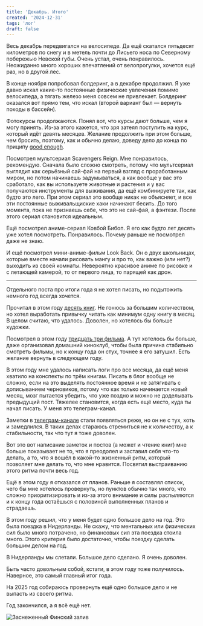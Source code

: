 ```yaml
---
title: 'Декабрь. Итого'
created: '2024-12-31'
tags: 'лог'
draft: false
---
```


Весь декабрь передвигался на велосипеде. Да ещё скатался пятьдесят километров по снегу и в метель почти до Лисьего носа по Северному побережью Невской губы. Очень устал, очень понравилось. Неожиданно много хороших впечатлений от велопрогулки, хочется ещё раз, но в другой лес.

В конце ноября попробовал болдеринг, а в декабре продолжил. Я уже давно искал какие-то постоянные физические увлечения помимо велосипеда, а тягать железо меня совсем не привлекает. Болдеринг оказался вот прямо тем, что искал (второй вариант был — вернуть походы в бассейн).

Фотокурсы продолжаются. Понял вот, что курсы дают больше, чем я могу принять. Из-за этого кажется, что зря затеял поступить на курс, который идёт девять месяцев. Желание продолжить при этом больше, чем бросить, поэтому, как и обычно делаю, доведу дело до конца по приципу [good enough](https://ru.wikipedia.org/wiki/%D0%97%D0%B0%D0%BA%D0%BE%D0%BD_%D0%9F%D0%B0%D1%80%D0%B5%D1%82%D0%BE).

Посмотрел мультсериал Scavengers Reign. Мне понравилось, рекомендую. Сначала было сложно смотреть, потому что мультсериал выглядит как серьёзный сай-фай на первый взгляд с проработанным миром, но потом начинаешь задумываться, а как вообще у вас это сработало, как вы используете животные и растения и у вас получаются инструменты для выживания, да ещё комбинируете так, как будто это лего. При этом сериал это вообще никак не объясняет, и все эти постоянные выживальщиские хаки начинают бесить. До того момента, пока не признаешь себе, что это не сай-фай, а фэнтези. После этого сериал становится идеальным.

Ещё посмотрел аниме-сериал Ковбой Бибоп. Я его как будто лет десять уже хотел посмотреть. Понравилось. Почему раньше не посмотрел даже не знаю.

И ещё посмотрел мини-аниме-фильм Look Back. Он о двух школьницах, которые вместе начали рисовать мангу и про то, как важно (или нет?) выходить из своей комнаты. Невероятно красивое аниме по рисовке и с летающей камерой, то от первого лица, то парящей как дрон.

---

Отдельного поста про итоги года я не хотел писать, но подытожить немного год всегда хочется.

Прочитал в этом году [десять книг](/books). Не гонюсь за большим количеством, но хотел выработать привычку читать как минимум одну книгу в месяц. В целом считаю, что удалось. Доволен, но хотелось бы больше художки.

Посмотрел в этом году [тридцать три фильма](/movies). А тут хотелось бы больше, даже организовал домашний киноклуб, чтобы была причина стабильно смотреть фильмы, но к концу года он стух, точнее я его затушил. Есть желание вернуть в следующем году.

В этом году мне удалось написать логи про все месяца, да ещё меня хватило на конспекты по трём книгам. Писать в блог вообще не сложно, если на это выделять постоянное время и не затягивать с дописыванием черновиков, потому что как только начинается новый месяц, мозг пытается убедить, что уже поздно и можно не доделывать предыдущий пост. Тяжелее становится, когда есть ещё место, куда ты начал писать. У меня это телеграм-канал.

Заметки в [телеграм-канале](https://t.me/nuril_notes) стали появляться реже, но он не с тух, хоть и замедлился. В таких делах стараюсь стремиться не к количеству, а к стабильности, так что тут я тоже доволен.

Вот это вот написание заметок и постов (а может и чтение книг) мне больше показывает не то, что я преодолел и заставил себя что-то делать, а то, что я вошёл в какой-то жизненный ритм, который позволяет мне делать то, что мне нравится. Посвятил выстраиванию этого ритма почти весь год.

Ещё в этом году я отказался от планов. Раньше я составлял список, чего бы мне хотелось провернуть, но пунктов обычно так много, что сложно приоритизировать и из-за этого внимание и силы распыляются и к концу года остаёшься с половиной выполненных планов и страдаешь.

В этом году решил, что у меня будет одно большое дело на год. Это была поездка в Нидерланды. Не скажу, что ментальных или физических сил было много потрачено, но финансовых сил эта поездка стоила много. Этого критерия было достаточно, чтобы поездку сделать большим делом на год.

В Нидерланды мы слетали. Большое дело сделано. Я очень доволен.

Быть часто довольным собой, кстати, в этом году тоже получилось. Наверное, это самый главный итог года.

На 2025 год собираюсь провернуть ещё одно большое дело и не выпасть из своего ритма.

Год закончился, а я всё ещё нет.

![Заснеженный Финский залив](/img/december/finskiy.jpeg)
